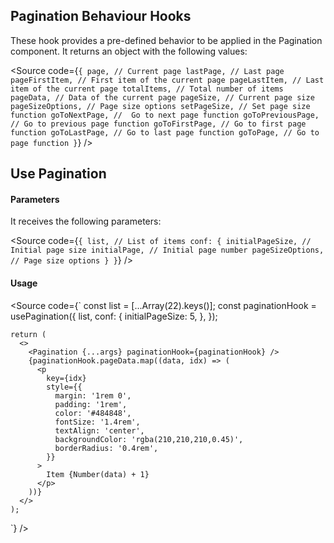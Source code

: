 

<Meta of={Stories} />

<H2>Pagination Behaviour Hooks</H2>

These hook provides a pre-defined behavior to be applied in the Pagination component.
It returns an object with the following values:

<Source
  code={`
{
  page, // Current page
  lastPage, // Last page
  pageFirstItem, // First item of the current page
  pageLastItem, // Last item of the current page
  totalItems, // Total number of items
  pageData, // Data of the current page
  pageSize, // Current page size
  pageSizeOptions, // Page size options
  setPageSize, // Set page size function
  goToNextPage, //  Go to next page function
  goToPreviousPage, // Go to previous page function
  goToFirstPage, // Go to first page function
  goToLastPage, // Go to last page function
  goToPage, // Go to page function
}
`}
/>

<H2>Use Pagination</H2>

<Canvas of={Stories.UsePagination} />

<H4>Parameters</H4>

It receives the following parameters:

<Source
  code={`
{
  list, // List of items
  conf: {
    initialPageSize, // Initial page size
    initialPage, // Initial page number
    pageSizeOptions, // Page size options
  }
}
`}
/>

<H4>Usage</H4>

<Source
code={`
const list = [...Array(22).keys()];
    const paginationHook = usePagination({
      list,
      conf: {
        initialPageSize: 5,
      },
    });

    return (
      <>
        <Pagination {...args} paginationHook={paginationHook} />
        {paginationHook.pageData.map((data, idx) => (
          <p
            key={idx}
            style={{
              margin: '1rem 0',
              padding: '1rem',
              color: '#484848',
              fontSize: '1.4rem',
              textAlign: 'center',
              backgroundColor: 'rgba(210,210,210,0.45)',
              borderRadius: '0.4rem',
            }}
          >
            Item {Number(data) + 1}
          </p>
        ))}
      </>
    );

`}
/>
